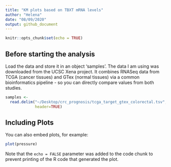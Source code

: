 ```yaml
---
title: "KM plots based on TBXT mRNA levels"
author: "Helena"
date: "08/09/2020"
output: github_document
---
```


```r
knitr::opts_chunk$set(echo = TRUE)
```

## Before starting the analysis

Load the data and store it in an object 'samples'. The data I am using was downloaded from the UCSC Xena project. It combines RNASeq data from TCGA (cancer tissues) and GTex (normal tissues) via a common bioinformatics pipeline - so you can directly compare values from both studies.

```r
samples <- 
  read.delim("~/Desktop/crc_prognosis/tcga_target_gtex_colorectal.tsv", 
             header=TRUE)
```

## Including Plots

You can also embed plots, for example:

```r
plot(pressure)
```

Note that the `echo = FALSE` parameter was added to the code chunk to prevent printing of the R code that generated the plot.
